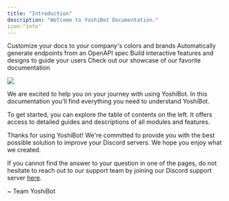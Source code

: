 ```yaml
---
title: "Introduction"
description: "Welcome to YoshiBot Documentation."
icon:"info"
---
```


<CardGroup cols={2}>
  <Card title="Customize Style" icon="palette" href="https://mintlify.com/docs/settings/global">
    Customize your docs to your company's colors and brands
  </Card>

  <Card title="Reference APIs" icon="code" href="https://mintlify.com/docs/api-playground/openapi">
    Automatically generate endpoints from an OpenAPI spec
  </Card>

  <Card title="Add Components" icon="screwdriver-wrench" href="https://mintlify.com/docs/content/components/accordions">
    Build interactive features and designs to guide your users
  </Card>

  <Card title="Get Inspiration" icon="stars" href="https://mintlify.com/customers">
    Check out our showcase of our favorite documentation
  </Card>
</CardGroup>

![](/images/YoshiBotNewBannerClear.png)

We are excited to help you on your journey with using YoshiBot. In this documentation you'll find everything you need to understand YoshiBot.

To get started, you can explore the table of contents on the left. It offers access to detailed guides and descriptions of all modules and features.

Thanks for using YoshiBot! We're committed to provide you with the best possible solution to improve your Discord servers. We hope you enjoy what we created.

If you cannot find the answer to your question in one of the pages, do not hesitate to reach out to our support team by joining our Discord support server [here](https://discord.gg/Cn52U9QwtU).


\~ Team YoshiBot